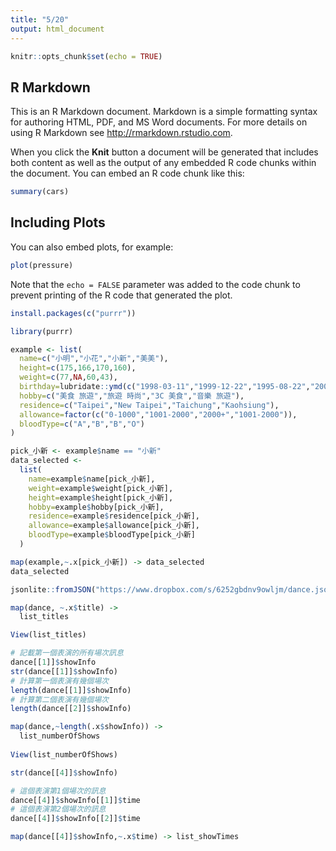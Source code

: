```yaml
---
title: "5/20"
output: html_document
---
```


```r
knitr::opts_chunk$set(echo = TRUE)
```

## R Markdown

This is an R Markdown document. Markdown is a simple formatting syntax for authoring HTML, PDF, and MS Word documents. For more details on using R Markdown see <http://rmarkdown.rstudio.com>.

When you click the **Knit** button a document will be generated that includes both content as well as the output of any embedded R code chunks within the document. You can embed an R code chunk like this:

```r
summary(cars)
```

## Including Plots

You can also embed plots, for example:

```r
plot(pressure)
```

Note that the `echo = FALSE` parameter was added to the code chunk to prevent printing of the R code that generated the plot.
```r
install.packages(c("purrr"))
```

```r
library(purrr)
```

```r
example <- list(
  name=c("小明","小花","小新","美美"),
  height=c(175,166,170,160),
  weight=c(77,NA,60,43),
  birthday=lubridate::ymd(c("1998-03-11","1999-12-22","1995-08-22","2001-10-10")),
  hobby=c("美食 旅遊","旅遊 時尚","3C 美食","音樂 旅遊"),
  residence=c("Taipei","New Taipei","Taichung","Kaohsiung"),
  allowance=factor(c("0-1000","1001-2000","2000+","1001-2000")),
  bloodType=c("A","B","B","O")
)
```

```r
pick_小新 <- example$name == "小新"
data_selected <- 
  list(
    name=example$name[pick_小新],
    weight=example$weight[pick_小新],
    height=example$height[pick_小新],
    hobby=example$hobby[pick_小新],
    residence=example$residence[pick_小新],
    allowance=example$allowance[pick_小新],
    bloodType=example$bloodType[pick_小新]
  )
```

```r
map(example,~.x[pick_小新]) -> data_selected
data_selected
```

```r
jsonlite::fromJSON("https://www.dropbox.com/s/6252gbdnv9owljm/dance.json?dl=1", simplifyDataFrame = F) -> dance 
```

```r
map(dance, ~.x$title) ->
  list_titles

View(list_titles)
```

```r
# 記載第一個表演的所有場次訊息
dance[[1]]$showInfo
str(dance[[1]]$showInfo)
# 計算第一個表演有幾個場次
length(dance[[1]]$showInfo)
# 計算第二個表演有幾個場次
length(dance[[2]]$showInfo)
```

```r
map(dance,~length(.x$showInfo)) ->
  list_numberOfShows 
  
View(list_numberOfShows)
```

```r
str(dance[[4]]$showInfo)
```

```r
# 這個表演第1個場次的訊息
dance[[4]]$showInfo[[1]]$time
# 這個表演第2個場次的訊息
dance[[4]]$showInfo[[2]]$time
```

```r
map(dance[[4]]$showInfo,~.x$time) -> list_showTimes

```

